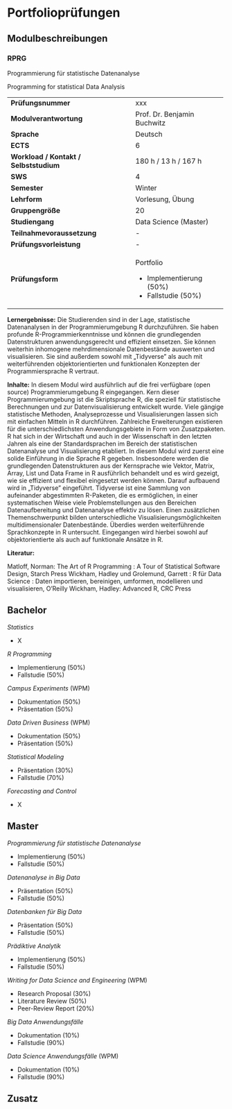 # Portfolioprüfungen

## Modulbeschreibungen

### RPRG

Programmierung für statistische Datenanalyse

Programming for statistical Data Analysis

+----------------------------------------+-----------------------------+
| **Prüfungsnummer**                     | xxx                         |
+----------------------------------------+-----------------------------+
| **Modulverantwortung**                 | Prof. Dr. Benjamin Buchwitz |
+----------------------------------------+-----------------------------+
| **Sprache**                            | Deutsch                     |
+----------------------------------------+-----------------------------+
| **ECTS**                               | 6                           |
+----------------------------------------+-----------------------------+
| **Workload / Kontakt / Selbststudium** | 180 h / 13 h / 167 h        |
+----------------------------------------+-----------------------------+
| **SWS**                                | 4                           |
+----------------------------------------+-----------------------------+
| **Semester**                           | Winter                      |
+----------------------------------------+-----------------------------+
| **Lehrform**                           | Vorlesung, Übung            |
+----------------------------------------+-----------------------------+
| **Gruppengröße**                       | 20                          |
+----------------------------------------+-----------------------------+
| **Studiengang**                        | Data Science (Master)       |
+----------------------------------------+-----------------------------+
| **Teilnahmevoraussetzung**             | \-                          |
+----------------------------------------+-----------------------------+
| **Prüfungsvorleistung**                | \-                          |
+----------------------------------------+-----------------------------+
| **Prüfungsform**                       | Portfolio                   |
|                                        |                             |
|                                        | -   Implementierung (50%)   |
|                                        | -   Fallstudie (50%)        |
+----------------------------------------+-----------------------------+

**Lernergebnisse:** Die Studierenden sind in der Lage, statistische Datenanalysen in der Programmierumgebung R durchzuführen. Sie haben profunde R-Programmierkenntnisse und können die grundlegenden Datenstrukturen anwendungsgerecht und effizient einsetzen. Sie können weiterhin inhomogene mehrdimensionale Datenbestände auswerten und visualisieren. Sie sind außerdem sowohl mit „Tidyverse" als auch mit weiterführenden objektorientierten und funktionalen Konzepten der Programmiersprache R vertraut.

**Inhalte:** In diesem Modul wird ausführlich auf die frei verfügbare (open source) Programmierumgebung R eingegangen. Kern dieser Programmierumgebung ist die Skriptsprache R, die speziell für statistische Berechnungen und zur Datenvisualisierung entwickelt wurde. Viele gängige statistische Methoden, Analyseprozesse und Visualisierungen lassen sich mit einfachen Mitteln in R durchführen. Zahlreiche Erweiterungen existieren für die unterschiedlichsten Anwendungsgebiete in Form von Zusatzpaketen. R hat sich in der Wirtschaft und auch in der Wissenschaft in den letzten Jahren als eine der Standardsprachen im Bereich der statistischen Datenanalyse und Visualisierung etabliert. In diesem Modul wird zuerst eine solide Einführung in die Sprache R gegeben. Insbesondere werden die grundlegenden Datenstrukturen aus der Kernsprache wie Vektor, Matrix, Array, List und Data Frame in R ausführlich behandelt und es wird gezeigt, wie sie effizient und flexibel eingesetzt werden können. Darauf aufbauend wird in „Tidyverse" eingeführt. Tidyverse ist eine Sammlung von aufeinander abgestimmten R-Paketen, die es ermöglichen, in einer systematischen Weise viele Problemstellungen aus den Bereichen Datenaufbereitung und Datenanalyse effektiv zu lösen. Einen zusätzlichen Themenschwerpunkt bilden unterschiedliche Visualisierungsmöglichkeiten multidimensionaler Datenbestände. Überdies werden weiterführende Sprachkonzepte in R untersucht. Eingegangen wird hierbei sowohl auf objektorientierte als auch auf funktionale Ansätze in R.

**Literatur:**

Matloff, Norman: The Art of R Programming : A Tour of Statistical Software Design, Starch Press
Wickham, Hadley und Grolemund, Garrett : R für Data Science : Daten importieren, bereinigen, umformen, modellieren und visualisieren, O'Reilly
Wickham, Hadley: Advanced R, CRC Press

## Bachelor

*Statistics*

-   X

*R Programming*

-   Implementierung (50%)
-   Fallstudie (50%)

*Campus Experiments* (WPM)

-   Dokumentation (50%)
-   Präsentation (50%)

*Data Driven Business* (WPM)

-   Dokumentation (50%)
-   Präsentation (50%)

*Statistical Modeling*

-   Präsentation (30%)
-   Fallstudie (70%)

*Forecasting and Control*

-   X

## Master

*Programmierung für statistische Datenanalyse*

-   Implementierung (50%)
-   Fallstudie (50%)

*Datenanalyse in Big Data*

-   Präsentation (50%)
-   Fallstudie (50%)

*Datenbanken für Big Data*

-   Präsentation (50%)
-   Fallstudie (50%)

*Prädiktive Analytik*

-   Implementierung (50%)
-   Fallstudie (50%)

*Writing for Data Science and Engineering* (WPM)

-   Research Proposal (30%)
-   Literature Review (50%)
-   Peer-Review Report (20%)

*Big Data Anwendungsfälle*

-   Dokumentation (10%)
-   Fallstudie (90%)

*Data Science Anwendungsfälle* (WPM)

-   Dokumentation (10%)
-   Fallstudie (90%)

## Zusatz
